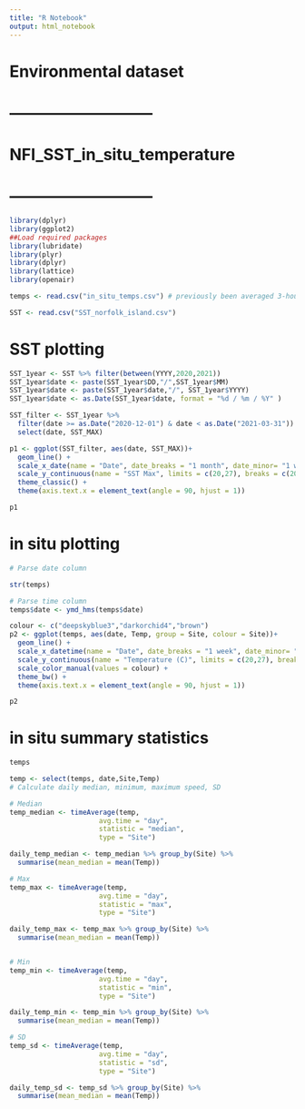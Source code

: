 ```yaml
---
title: "R Notebook"
output: html_notebook
---
```


# Environmental dataset 

# ---------------------------
# NFI_SST_in_situ_temperature
# ---------------------------

```r
library(dplyr)
library(ggplot2)
##Load required packages
library(lubridate)
library(plyr)
library(dplyr)
library(lattice)
library(openair)
```


```r
temps <- read.csv("in_situ_temps.csv") # previously been averaged 3-hourly

SST <- read.csv("SST_norfolk_island.csv")
```

# SST plotting

```r
SST_1year <- SST %>% filter(between(YYYY,2020,2021))
SST_1year$date <- paste(SST_1year$DD,"/",SST_1year$MM) 
SST_1year$date <- paste(SST_1year$date,"/", SST_1year$YYYY)
SST_1year$date <- as.Date(SST_1year$date, format = "%d / %m / %Y" ) 

SST_filter <- SST_1year %>% 
  filter(date >= as.Date("2020-12-01") & date < as.Date("2021-03-31")) %>%
  select(date, SST_MAX)

p1 <- ggplot(SST_filter, aes(date, SST_MAX))+
  geom_line() +
  scale_x_date(name = "Date", date_breaks = "1 month", date_minor= "1 week") +
  scale_y_continuous(name = "SST Max", limits = c(20,27), breaks = c(20,21,22,23,24,25,26,27))+
  theme_classic() +
  theme(axis.text.x = element_text(angle = 90, hjust = 1))

p1

```

# in situ plotting 

```r
# Parse date column 

str(temps)

# Parse time column
temps$date <- ymd_hms(temps$date)

colour <- c("deepskyblue3","darkorchid4","brown")
p2 <- ggplot(temps, aes(date, Temp, group = Site, colour = Site))+
  geom_line() +
  scale_x_datetime(name = "Date", date_breaks = "1 week", date_minor= "1 week") +
  scale_y_continuous(name = "Temperature (C)", limits = c(20,27), breaks = c(20,21,22,23,24,25,26,27))+
  scale_color_manual(values = colour) +
  theme_bw() +
  theme(axis.text.x = element_text(angle = 90, hjust = 1))

p2

```

# in situ summary statistics 

```r
temps

temp <- select(temps, date,Site,Temp)
# Calculate daily median, minimum, maximum speed, SD 

# Median
temp_median <- timeAverage(temp, 
                      avg.time = "day",
                      statistic = "median",
                      type = "Site")

daily_temp_median <- temp_median %>% group_by(Site) %>%
  summarise(mean_median = mean(Temp))

# Max
temp_max <- timeAverage(temp, 
                      avg.time = "day",
                      statistic = "max",
                      type = "Site")

daily_temp_max <- temp_max %>% group_by(Site) %>%
  summarise(mean_median = mean(Temp))


# Min
temp_min <- timeAverage(temp, 
                      avg.time = "day",
                      statistic = "min",
                      type = "Site")

daily_temp_min <- temp_min %>% group_by(Site) %>%
  summarise(mean_median = mean(Temp))

# SD
temp_sd <- timeAverage(temp, 
                      avg.time = "day",
                      statistic = "sd",
                      type = "Site")

daily_temp_sd <- temp_sd %>% group_by(Site) %>%
  summarise(mean_median = mean(Temp))

```


